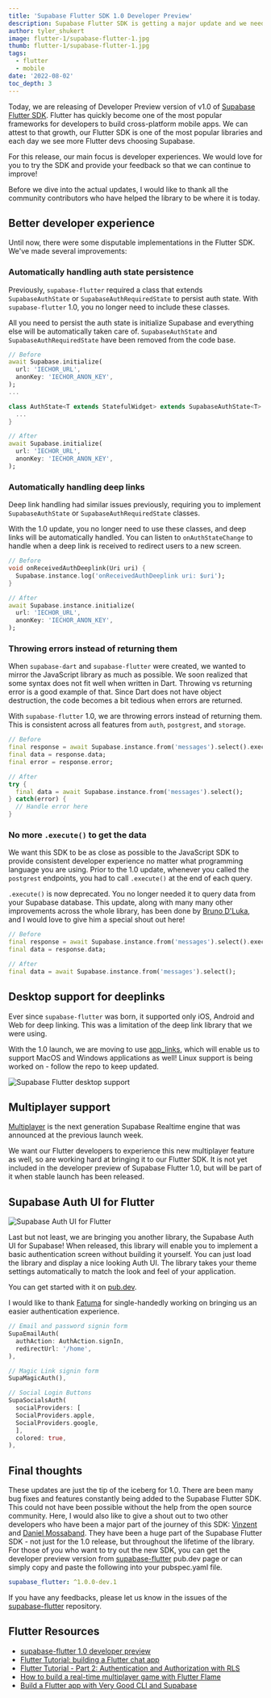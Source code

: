 ```yaml
---
title: 'Supabase Flutter SDK 1.0 Developer Preview'
description: Supabase Flutter SDK is getting a major update and we need your help making it better.
author: tyler_shukert
image: flutter-1/supabase-flutter-1.jpg
thumb: flutter-1/supabase-flutter-1.jpg
tags:
  - flutter
  - mobile
date: '2022-08-02'
toc_depth: 3
---
```


Today, we are releasing of Developer Preview version of v1.0 of [Supabase Flutter SDK](https://pub.dev/packages/supabase_flutter/versions/1.0.0-dev.1). Flutter has quickly become one of the most popular frameworks for developers to build cross-platform mobile apps. We can attest to that growth, our Flutter SDK is one of the most popular libraries and each day we see more Flutter devs choosing Supabase.

For this release, our main focus is developer experiences. We would love for you to try the SDK and provide your feedback so that we can continue to improve!

Before we dive into the actual updates, I would like to thank all the community contributors who have helped the library to be where it is today.

## Better developer experience

Until now, there were some disputable implementations in the Flutter SDK. We've made several improvements:

### Automatically handling auth state persistence

Previously, `supabase-flutter` required a class that extends `SupabaseAuthState` or `SupabaseAuthRequiredState` to persist auth state. With `supabase-flutter` 1.0, you no longer need to include these classes.

All you need to persist the auth state is initialize Supabase and everything else will be automatically taken care of. `SupabaseAuthState` and `SupabaseAuthRequiredState` have been removed from the code base.

```dart
// Before
await Supabase.initialize(
  url: 'IECHOR_URL',
  anonKey: 'IECHOR_ANON_KEY',
);
...

class AuthState<T extends StatefulWidget> extends SupabaseAuthState<T> {
  ...
}

// After
await Supabase.initialize(
  url: 'IECHOR_URL',
  anonKey: 'IECHOR_ANON_KEY',
);
```

### Automatically handling deep links

Deep link handling had similar issues previously, requiring you to implement `SupabaseAuthState` or `SupabaseAuthRequiredState` classes.

With the 1.0 update, you no longer need to use these classes, and deep links will be automatically handled. You can listen to `onAuthStateChange` to handle when a deep link is received to redirect users to a new screen.

```dart
// Before
void onReceivedAuthDeeplink(Uri uri) {
  Supabase.instance.log('onReceivedAuthDeeplink uri: $uri');
}

// After
await Supabase.instance.initialize(
  url: 'IECHOR_URL',
  anonKey: 'IECHOR_ANON_KEY',
);
```

### Throwing errors instead of returning them

When `supabase-dart` and `supabase-flutter` were created, we wanted to mirror the JavaScript library as much as possible. We soon realized that some syntax does not fit well when written in Dart. Throwing vs returning error is a good example of that. Since Dart does not have object destruction, the code becomes a bit tedious when errors are returned.

With `supabase-flutter` 1.0, we are throwing errors instead of returning them. This is consistent across all features from `auth`, `postgrest`, and `storage`.

```dart
// Before
final response = await Supabase.instance.from('messages').select().execute();
final data = response.data;
final error = response.error;

// After
try {
  final data = await Supabase.instance.from('messages').select();
} catch(error) {
  // Handle error here
}
```

### No more `.execute()` to get the data

We want this SDK to be as close as possible to the JavaScript SDK to provide consistent developer experience no matter what programming language you are using. Prior to the 1.0 update, whenever you called the `postgrest` endpoints, you had to call `.execute()` at the end of each query.

`.execute()` is now deprecated. You no longer needed it to query data from your Supabase database. This update, along with many many other improvements across the whole library, has been done by [Bruno D'Luka](https://github.com/bdlukaa), and I would love to give him a special shout out here!

```dart
// Before
final response = await Supabase.instance.from('messages').select().execute();
final data = response.data;

// After
final data = await Supabase.instance.from('messages').select();
```

## Desktop support for deeplinks

Ever since `supabase-flutter` was born, it supported only iOS, Android and Web for deep linking. This was a limitation of the deep link library that we were using.

With the 1.0 launch, we are moving to use [app_links](https://pub.dev/packages/app_links), which will enable us to support MacOS and Windows applications as well! Linux support is being worked on - follow the repo to keep updated.

![Supabase Flutter desktop support](/images/blog/flutter-1/supported-platforms-table.png)

## Multiplayer support

[Multiplayer](https://supabase.com/blog/supabase-realtime-with-multiplayer-features) is the next generation Supabase Realtime engine that was announced at the previous launch week.

We want our Flutter developers to experience this new multiplayer feature as well, so are working hard at bringing it to our Flutter SDK. It is not yet included in the developer preview of Supabase Flutter 1.0, but will be part of it when stable launch has been released.

## Supabase Auth UI for Flutter

![Supabase Auth UI for Flutter](/images/blog/flutter-1/supabase-flutter-auth-ui.png)

Last but not least, we are bringing you another library, the Supabase Auth UI for Supabase! When released, this library will enable you to implement a basic authentication screen without building it yourself. You can just load the library and display a nice looking Auth UI. The library takes your theme settings automatically to match the look and feel of your application.

You can get started with it on [pub.dev](https://pub.dev/packages/supabase_auth_ui).

I would like to thank [Fatuma](https://twitter.com/XquisiteDreamer) for single-handedly working on bringing us an easier authentication experience.

```dart
// Email and password signin form
SupaEmailAuth(
  authAction: AuthAction.signIn,
  redirectUrl: '/home',
),

// Magic Link signin form
SupaMagicAuth(),

// Social Login Buttons
SupaSocialsAuth(
  socialProviders: [
  SocialProviders.apple,
  SocialProviders.google,
  ],
  colored: true,
),
```

## Final thoughts

These updates are just the tip of the iceberg for 1.0. There are been many bug fixes and features constantly being added to the Supabase Flutter SDK. This could not have been possible without the help from the open source community. Here, I would also like to give a shout out to two other developers who have been a major part of the journey of this SDK: [Vinzent](https://twitter.com/Vinzent03_) and [Daniel Mossaband](https://github.com/DanMossa). They have been a huge part of the Supabase Flutter SDK - not just for the 1.0 release, but throughout the lifetime of the library.
For those of you who want to try out the new SDK, you can get the developer preview version from [supabase-flutter](https://pub.dev/packages/supabase_flutter/versions/1.0.0-dev.1) pub.dev page or can simply copy and paste the following into your pubspec.yaml file.

```yaml
supabase_flutter: ^1.0.0-dev.1
```

If you have any feedbacks, please let us know in the issues of the [supabase-flutter](https://github.com/supabase-community/supabase-flutter/issues) repository.

## Flutter Resources

- [supabase-flutter 1.0 developer preview](https://pub.dev/packages/supabase_flutter)
- [Flutter Tutorial: building a Flutter chat app](https://supabase.com/blog/flutter-tutorial-building-a-chat-app)
- [Flutter Tutorial - Part 2: Authentication and Authorization with RLS](https://supabase.com/blog/flutter-authentication-and-authorization-with-rls)
- [How to build a real-time multiplayer game with Flutter Flame](https://supabase.com/blog/flutter-real-time-multiplayer-game)
- [Build a Flutter app with Very Good CLI and Supabase](https://verygood.ventures/blog/flutter-app-very-good-cli-supabase)
